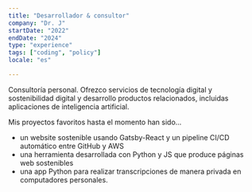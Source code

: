 ```yaml
---
title: "Desarrollador & consultor"
company: "Dr. J"
startDate: "2022"
endDate: "2024"
type: "experience"
tags: ["coding", "policy"]
locale: "es"

---
```


Consultoría personal. Ofrezco servicios de tecnología digital y sostenibilidad digital y desarrollo productos relacionados, incluidas aplicaciones de inteligencia artificial.

Mis proyectos favoritos hasta el momento han sido...
- un website sostenible usando Gatsby-React y un pipeline CI/CD automático entre GitHub y AWS
- una herramienta desarrollada con Python y JS que produce páginas web sostenibles
-	una app Python para realizar transcripciones de manera privada en computadores personales.